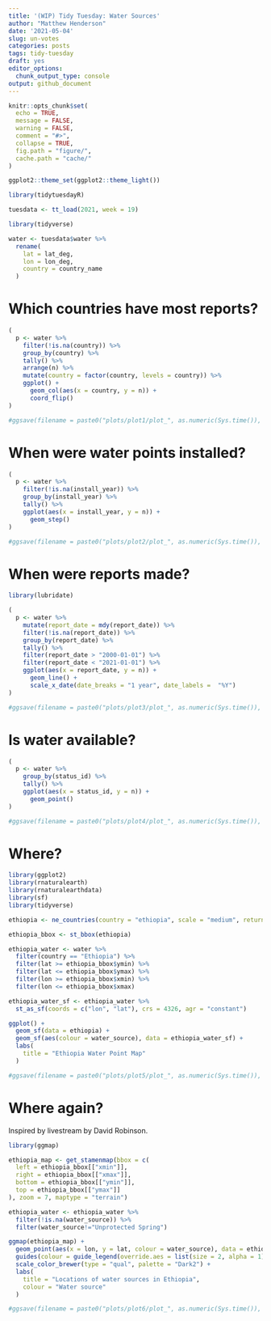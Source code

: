 ```yaml
---
title: '(WIP) Tidy Tuesday: Water Sources'
author: "Matthew Henderson"
date: '2021-05-04'
slug: un-votes
categories: posts
tags: tidy-tuesday
draft: yes
editor_options:
  chunk_output_type: console
output: github_document
---
```


```r
knitr::opts_chunk$set(
  echo = TRUE,
  message = FALSE,
  warning = FALSE,
  comment = "#>",
  collapse = TRUE,
  fig.path = "figure/",
  cache.path = "cache/"
)

ggplot2::theme_set(ggplot2::theme_light())
```

```r
library(tidytuesdayR)

tuesdata <- tt_load(2021, week = 19)
```

```r
library(tidyverse)

water <- tuesdata$water %>%
  rename(
    lat = lat_deg,
    lon = lon_deg,
    country = country_name
  )
```


# Which countries have most reports?

```r
(
  p <- water %>%
    filter(!is.na(country)) %>%
    group_by(country) %>%
    tally() %>%
    arrange(n) %>%
    mutate(country = factor(country, levels = country)) %>%
    ggplot() +
      geom_col(aes(x = country, y = n)) +
      coord_flip()
)

#ggsave(filename = paste0("plots/plot1/plot_", as.numeric(Sys.time()), ".png"))
```

# When were water points installed?

```r
(
  p <- water %>%
    filter(!is.na(install_year)) %>%
    group_by(install_year) %>%
    tally() %>%
    ggplot(aes(x = install_year, y = n)) +
      geom_step()
)

#ggsave(filename = paste0("plots/plot2/plot_", as.numeric(Sys.time()), ".png"), width = 12)
```

# When were reports made?

```r
library(lubridate)

(
  p <- water %>%
    mutate(report_date = mdy(report_date)) %>%
    filter(!is.na(report_date)) %>%
    group_by(report_date) %>%
    tally() %>%
    filter(report_date > "2000-01-01") %>%
    filter(report_date < "2021-01-01") %>%
    ggplot(aes(x = report_date, y = n)) +
      geom_line() +
      scale_x_date(date_breaks = "1 year", date_labels =  "%Y")
)

#ggsave(filename = paste0("plots/plot3/plot_", as.numeric(Sys.time()), ".png"), width = 12)
```

# Is water available?

```r
(
  p <- water %>%
    group_by(status_id) %>%
    tally() %>%
    ggplot(aes(x = status_id, y = n)) +
      geom_point()
)

#ggsave(filename = paste0("plots/plot4/plot_", as.numeric(Sys.time()), ".png"))
```

# Where?

```r
library(ggplot2)
library(rnaturalearth)
library(rnaturalearthdata)
library(sf)
library(tidyverse)

ethiopia <- ne_countries(country = "ethiopia", scale = "medium", returnclass = "sf")

ethiopia_bbox <- st_bbox(ethiopia)

ethiopia_water <- water %>%
  filter(country == "Ethiopia") %>%
  filter(lat >= ethiopia_bbox$ymin) %>%
  filter(lat <= ethiopia_bbox$ymax) %>%
  filter(lon >= ethiopia_bbox$xmin) %>%
  filter(lon <= ethiopia_bbox$xmax)
```

```r
ethiopia_water_sf <- ethiopia_water %>%
  st_as_sf(coords = c("lon", "lat"), crs = 4326, agr = "constant")
```

```r
ggplot() +
  geom_sf(data = ethiopia) +
  geom_sf(aes(colour = water_source), data = ethiopia_water_sf) +
  labs(
    title = "Ethiopia Water Point Map"
  )

#ggsave(filename = paste0("plots/plot5/plot_", as.numeric(Sys.time()), ".png"))
```

# Where again?

Inspired by livestream by David Robinson.

```r
library(ggmap)

ethiopia_map <- get_stamenmap(bbox = c(
  left = ethiopia_bbox[["xmin"]],
  right = ethiopia_bbox[["xmax"]],
  bottom = ethiopia_bbox[["ymin"]],
  top = ethiopia_bbox[["ymax"]]
), zoom = 7, maptype = "terrain")
```

```r
ethiopia_water <- ethiopia_water %>%
  filter(!is.na(water_source)) %>%
  filter(water_source!="Unprotected Spring")

ggmap(ethiopia_map) +
  geom_point(aes(x = lon, y = lat, colour = water_source), data = ethiopia_water, size = .2, alpha = .2) +
  guides(colour = guide_legend(override.aes = list(size = 2, alpha = 1))) +
  scale_color_brewer(type = "qual", palette = "Dark2") +
  labs(
    title = "Locations of water sources in Ethiopia",
    colour = "Water source"
  )

#ggsave(filename = paste0("plots/plot6/plot_", as.numeric(Sys.time()), ".png"))
```
